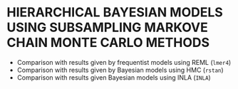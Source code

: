 # HIERARCHICAL BAYESIAN MODELS USING SUBSAMPLING MARKOVE CHAIN MONTE CARLO METHODS


- Comparison with results given by frequentist models using REML (`lmer4`)
- Comparison with results given by Bayesian models using HMC (`rstan`)
- Comparison with results given Bayesian models using INLA (`INLA`)
